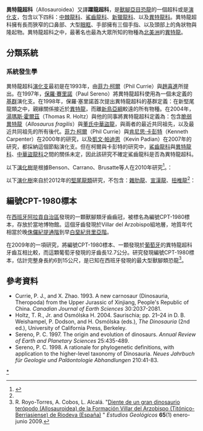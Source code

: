 {{Automatic Taxobox
| taxon = Allosauroidea
| fossil_range = 中[[侏儸紀|侏儸紀]]-晚[[白堊紀|白堊紀]]，{{fossil_range|175.6|91|latest=66}}
| image = Allosaurus skull SDNHM.jpg
| image_caption = [[異特龍|異特龍]]的頭顱骨，位於[[聖地牙哥自然歷史博物館|聖地牙哥自然歷史博物館]]
| authority = [[奧塞內爾·查利斯·馬什|Marsh]]，1878
| type_species = †[[脆弱异特龙|脆弱异特龙]]<br>''Allosaurus fragilis''
| type_species_authority = Marsh，1877
| subdivision_ranks = 演化支<ref name=tetanurans2012>{{Cite journal | last1 = Carrano | first1 = M. T. | last2 = Benson | first2 = R. B. J. | last3 = Sampson | first3 = S. D. | doi = 10.1080/14772019.2011.630927 | title = The phylogeny of Tetanurae (Dinosauria: Theropoda) | journal = Journal of Systematic Palaeontology | volume = 10 | issue = 2 | pages = 211–300| year = 2012 | pmid =  | pmc = }}</ref>
| subdivision =
* †[[阿斯法托獵龍屬|阿斯法托獵龍屬]] ''Asfaltovenator''
* †[[挺足龙属|挺足龙属]] ''Erectopus''
* †[[中棘龙科|中棘龙科]] Metriacanthosauridae
* †'''异特龙类 Allosauria'''
** †[[异特龙科|异特龙科]] Allosauridae
** †'''鲨齿龙类 Carcharodontosauria'''
*** †[[大塘龙属|大塘龙属]] ''Datanglong''
*** †[[葡萄牙獵龍屬|葡萄牙獵龍屬]] ''Lusovenator''
*** †[[暹羅盜龍屬|暹羅盜龍屬]] ''Siamraptor''
*** †[[兀魯伯龍屬|兀魯伯龍屬]] ''Ulughbegsaurus''
*** †[[鲨齿龙科|鲨齿龙科]] Carcharodontosauridae
*** †[[新猎龙科|新猎龙科]] Neovenatoridae
**** ?†[[大盗龙类|大盗龙类]] Megaraptora
}}

'''異特龍超科'''（Allosauroidea）又譯'''躍龍超科'''，是[[獸腳亞目|獸腳亞目]][[恐龍|恐龍]]的一個超科或是[[演化支|演化支]]，包含以下四科：[[中棘龍科|中棘龍科]]、[[鯊齒龍科|鯊齒龍科]]、[[新獵龍科|新獵龍科]]、以及[[異特龍科|異特龍科]]。異特龍超科擁有長而狹窄的口鼻部、大型[[眼眶|眼眶]]、手部擁有三個手指、以及頭部上的角狀物與隆起物。異特龍超科之中，最著名也最為大眾所知的物種為[[北美洲|北美洲]]的[[異特龍|異特龍]]。

==分類系統==
===系統發生學===
異特龍超科[[演化支|演化支]]最初是在1993年，由[[菲力·柯爾|菲力·柯爾]]（Phil Currie）與[[趙喜進|趙喜進]]所提出。在1997年，[[保羅·賽里諾|保羅·賽里諾]]（Paul Sereno）將異特龍超科使用為一個未定義的[[基群|基群]]演化支。在1998年，保羅·塞里諾首次提出異特龍超科的基群定義：在新堅尾龍類之中，親緣關係接近於[[異特龍|異特龍]]，而離[[新鳥亞綱|新鳥亞綱]]較遠的所有物種。在2004年，[[湯瑪斯·霍爾茲|湯瑪斯·霍爾茲]]（Thomas R. Holtz）與他的同事將異特龍超科定義為：包含[[異特龍|脆弱異特龍]]（''Allosaurus fragilis''）與[[中華盜龍|董氏中華盜龍]]，與兩者的最近共同祖先，以及最近共同祖先的所有後代。[[菲力·柯爾|菲力·柯爾]]（Phil Currie）與[[肯尼思·卡彭特|肯尼思·卡彭特]]（Kenneth Carpenter）在2000年的研究，以及[[凱文·帕迪恩|凱文·帕迪恩]]（Kevin Padian）在2007年的研究，都採納這個節點演化支。但在柯爾與卡彭特的研究中，[[鯊齒龍科|鯊齒龍科]]與[[異特龍科|異特龍科]]、[[中華盜龍科|中華盜龍科]]之間的關係未定，因此該研究不確定鯊齒龍科是否為異特龍超科。

以下[[演化樹|演化樹]]是根據Benson、Carrano、Brusatte等人在2010年研究<ref name=bensonetal2010>{{cite journal | last1 = Benson | first1 = R.B.J. | last2 = Carrano | first2 = M.T | last3 = Brusatte | first3 = S.L. | year = 2010 | title = A new clade of archaic large-bodied predatory dinosaurs (Theropoda: Allosauroidea) that survived to the latest Mesozoic | url = | journal = Naturwissenschaften | volume = 97 | issue = 1| pages = 71–78 | doi = 10.1007/s00114-009-0614-x | pmid=19826771 | bibcode=2010NW.....97...71B}}</ref>。：

{{clade| style=font-size:100%;line-height:80%
|label1='''異特龍超科'''
|1={{clade
   |1=[[中華盜龍科|中華盜龍科]]
   |label2=
   |2={{clade
      |1=''[[異特龍|異特龍]]''
      |label2='''鯊齒龍類'''
      |2={{clade
         |1=[[鯊齒龍科|鯊齒龍科]]
         |2=[[新獵龍科|新獵龍科]]
         }}
      }}
   }}
}}

以下[[演化樹|演化樹]]來自於2012年的[[堅尾龍類|堅尾龍類]]研究，不包含：[[雜肋龍|雜肋龍]]、[[宣漢龍|宣漢龍]]、[[扭椎龍|扭椎龍]]<ref name=tetanurans2012/>：

{{clade| style=font-size:100%;line-height:100%
|label1=Orionides
|1={{clade
   |1=[[斑龍超科|斑龍超科]]
   |label2=[[鳥獸腳類|鳥獸腳類]]
   |2={{clade
      |label1=[[虛骨龍類|虛骨龍類]]
      |1={{clade
         |1=[[盧雷亞樓龍|盧雷亞樓龍]]
         |2=其他虛骨龍類 }}
      |label2='''異特龍超科'''
      |2={{clade
         |label1=[[中棘龍科|中棘龍科]]
         |1={{clade
            |1={{clade
               |1=[[永川龍|自貢永川龍]]
               |2={{clade
                  |1=編號CV 00214標本
                  |2=[[永川龍|上游永川龍]] }} }}
            |label2=中棘龍亞科
            |2={{clade
               |1=[[時代龍|時代龍]]
               |2={{clade
                  |1=[[中棘龍|中棘龍]]
                  |2={{clade
                     |1=[[中華盜龍|和平中華盜龍]]
                     |2={{clade
                        |1=[[中華盜龍|董氏中華盜龍]]
                        |2=[[暹羅暴龍|暹羅暴龍]] }} }} }} }} }}
         |label2=[[異特龍類|異特龍類]]
         |2={{clade
            |label1=[[異特龍科|異特龍科]]
            |1={{clade
               |1=[[異特龍|異特龍]]
               |2=[[食蜥王龍|食蜥王龍]] }}
            |label2=[[鯊齒龍類|鯊齒龍類]]
            |2={{clade
               |label1=[[新獵龍科|新獵龍科]]
               |1={{clade 
                  |1=[[新獵龍|新獵龍]]
                  |2={{clade
                     |1=[[吉蘭泰龍|吉蘭泰龍]]
                     |label2=[[大盜龍類|大盜龍類]]
                     |2={{clade
                        |1={{clade
                           |1=[[南方獵龍|南方獵龍]]
                           |2=[[福井盜龍|福井盜龍]] }}
                        |2={{clade
                           |1=[[氣腔龍|氣腔龍]]
                           |2=[[大盜龍|大盜龍]] }} }} }} }}
               |label2=[[鯊齒龍科|鯊齒龍科]]
               |2={{clade
                  |1={{clade
                     |1=[[始鯊齒龍|始鯊齒龍]]
                     |2=[[昆卡獵龍|昆卡獵龍]] }}
                  |2={{clade
                     |1=[[高棘龍|高棘龍]]
                     |2={{clade
                        |1=[[假鯊齒龍|假鯊齒龍]]
                        |label2=鯊齒龍亞科
                        |2={{clade
                           |1=[[鯊齒龍|鯊齒龍]]
                           |2=[[魁紂龍|魁紂龍]]
                           |3={{clade
                              |1=[[南方巨獸龍|南方巨獸龍]]
                              |2=[[馬普龍|馬普龍]] }} }} }} }} }} }} }} }} }} }} }}

==編號CPT-1980標本==
在[[西班牙|西班牙]][[阿拉貢自治區|阿拉貢自治區]]發現的一顆獸腳類牙齒齒冠，被標名為編號CPT-1980標本，存放於當地博物館。這個牙齒發現於Villar del Arzobispo組地層，地質年代相當於晚[[侏儸紀|侏儸紀]][[提通階|提通階]]到早[[白堊紀|白堊紀]][[貝里亞階|貝里亞階]]。

在2009年的一項研究，將編號CPT-1980標本、一顆發現於[[葡萄牙|葡萄牙]]的異特龍超科牙齒互相比較，而這顆葡萄牙發現的牙齒長12.7公分。研究發現編號CPT-1980標本，估計完整身長約6到15公尺，是已知在西班牙發現的最大型獸腳類恐龍<ref name = "Royo-Torres2009">R. Royo-Torres, A. Cobos, L. Alcalá. "[http://estudiosgeol.revistas.csic.es/index.php/estudiosgeol/article/view/632/655 Diente de un gran dinosaurio terópodo (Allosauroidea) de la Formación Villar del Arzobispo (Titónico-Berriasiense) de Riodeva (España)] {{Wayback|url=http://estudiosgeol.revistas.csic.es/index.php/estudiosgeol/article/view/632/655 |date=20120220015424 }}" ''Estudios Geológicos'' '''65'''(1) enero-junio 2009.</ref>。

==參考資料==
{{reflist}}
* Currie, P. J., and X. Zhao. 1993. A new carnosaur (Dinosauria, Theropoda) from the Upper Jurassic of Xinjiang, People's Republic of China. ''Canadian Journal of Earth Sciences'' 30:2037-2081. 
* Holtz, T. R., Jr. and Osmólska H. 2004. Saurischia; pp. 21–24 in D. B. Weishampel, P. Dodson, and H. Osmólska (eds.), ''The Dinosauria'' (2nd ed.), University of California Press, Berkeley.
* Sereno, P. C. 1997. The origin and evolution of dinosaurs. ''Annual Review of Earth and Planetary Sciences'' 25:435-489.
* Sereno, P. C. 1998. A rationale for phylogenetic definitions, with application to the higher-level taxonomy of Dinosauria. ''Neues Jahrbuch für Geologie und Paläontologie Abhandlungen'' 210:41-83.
{{獸腳亞目|A.}}
{{Taxonbar|from=Q134188}}

[[Category:肉食龍下目|*]]